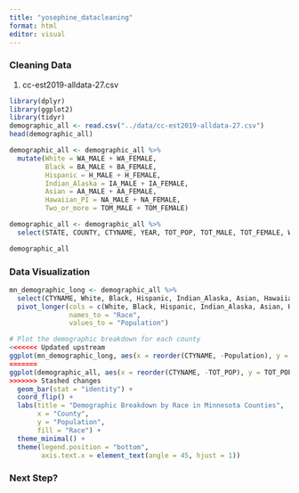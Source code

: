 ```yaml
---
title: "yosephine_datacleaning"
format: html
editor: visual
---
```


### Cleaning Data

1.  cc-est2019-alldata-27.csv

```r
library(dplyr)
library(ggplot2)
library(tidyr)
demographic_all <- read.csv("../data/cc-est2019-alldata-27.csv")
head(demographic_all)
```

```r
demographic_all <- demographic_all %>%
  mutate(White = WA_MALE + WA_FEMALE,
         Black = BA_MALE + BA_FEMALE,
         Hispanic = H_MALE + H_FEMALE,
         Indian_Alaska = IA_MALE + IA_FEMALE,
         Asian = AA_MALE + AA_FEMALE,
         Hawaiian_PI = NA_MALE + NA_FEMALE,
         Two_or_more = TOM_MALE + TOM_FEMALE)

demographic_all <- demographic_all %>% 
  select(STATE, COUNTY, CTYNAME, YEAR, TOT_POP, TOT_MALE, TOT_FEMALE, White, Black, Hispanic, Indian_Alaska, Asian, Hawaiian_PI, Two_or_more)

demographic_all
```

### Data Visualization

```r
mn_demographic_long <- demographic_all %>%
  select(CTYNAME, White, Black, Hispanic, Indian_Alaska, Asian, Hawaiian_PI, Two_or_more) %>%
  pivot_longer(cols = c(White, Black, Hispanic, Indian_Alaska, Asian, Hawaiian_PI, Two_or_more),
               names_to = "Race",
               values_to = "Population")

# Plot the demographic breakdown for each county
<<<<<<< Updated upstream
ggplot(mn_demographic_long, aes(x = reorder(CTYNAME, -Population), y = Population, fill = Race)) +
=======
ggplot(demographic_all, aes(x = reorder(CTYNAME, -TOT_POP), y = TOT_POP)) +
>>>>>>> Stashed changes
  geom_bar(stat = "identity") +
  coord_flip() +
  labs(title = "Demographic Breakdown by Race in Minnesota Counties",
       x = "County",
       y = "Population",
       fill = "Race") +
  theme_minimal() +
  theme(legend.position = "bottom",
        axis.text.x = element_text(angle = 45, hjust = 1))
```

### Next Step?
